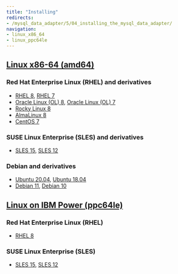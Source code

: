 ```yaml
---
title: "Installing"
redirects:
- /mysql_data_adapter/5/04_installing_the_mysql_data_adapter/
navigation:
- linux_x86_64
- linux_ppc64le
---
```


## [Linux x86-64 (amd64)](linux_x86_64)
### Red Hat Enterprise Linux (RHEL) and derivatives
- [RHEL 8](linux_x86_64/mysql_rhel_8), [RHEL 7](linux_x86_64/mysql_rhel_7)
- [Oracle Linux (OL) 8](linux_x86_64/mysql_rhel_8), [Oracle Linux (OL) 7](linux_x86_64/mysql_rhel_7)
- [Rocky Linux 8](linux_x86_64/mysql_other_linux_8)
- [AlmaLinux 8](linux_x86_64/mysql_other_linux_8)
- [CentOS 7](linux_x86_64/mysql_centos_7)
### SUSE Linux Enterprise (SLES) and derivatives
- [SLES 15](linux_x86_64/mysql_sles_15), [SLES 12](linux_x86_64/mysql_sles_12)
### Debian and derivatives
- [Ubuntu 20.04](linux_x86_64/mysql_ubuntu_20), [Ubuntu 18.04](linux_x86_64/mysql_ubuntu_18)
- [Debian 11](linux_x86_64/mysql_debian_11), [Debian 10](linux_x86_64/mysql_debian_10)
## [Linux on IBM Power (ppc64le)](linux_ppc64le)
### Red Hat Enterprise Linux (RHEL)
- [RHEL 8](linux_ppc64le/mysql_rhel_8)
### SUSE Linux Enterprise (SLES)
- [SLES 15](linux_ppc64le/mysql_sles_15), [SLES 12](linux_ppc64le/mysql_sles_12)
